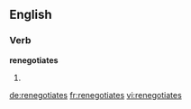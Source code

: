==English==

===Verb===
'''renegotiates'''

# {{en-third-person singular of|renegotiate}}

[[de:renegotiates]]
[[fr:renegotiates]]
[[vi:renegotiates]]